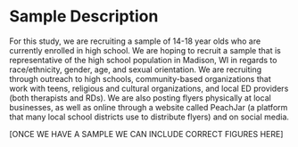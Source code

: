 # Sample Description
For this study, we are recruiting a sample of 14-18 year olds who are currently enrolled in high school. We are hoping to recruit a sample that is representative of the high school population in Madison, WI in regards to race/ethnicity, gender, age, and sexual orientation. We are recruiting through outreach to high schools, community-based organizations that work with teens, religious and cultural organizations, and local ED providers (both therapists and RDs). We are also posting flyers physically at local businesses, as well as online through a website called PeachJar (a platform that many local school districts use to distribute flyers) and on social media. 

[ONCE WE HAVE A SAMPLE WE CAN INCLUDE CORRECT FIGURES HERE]


